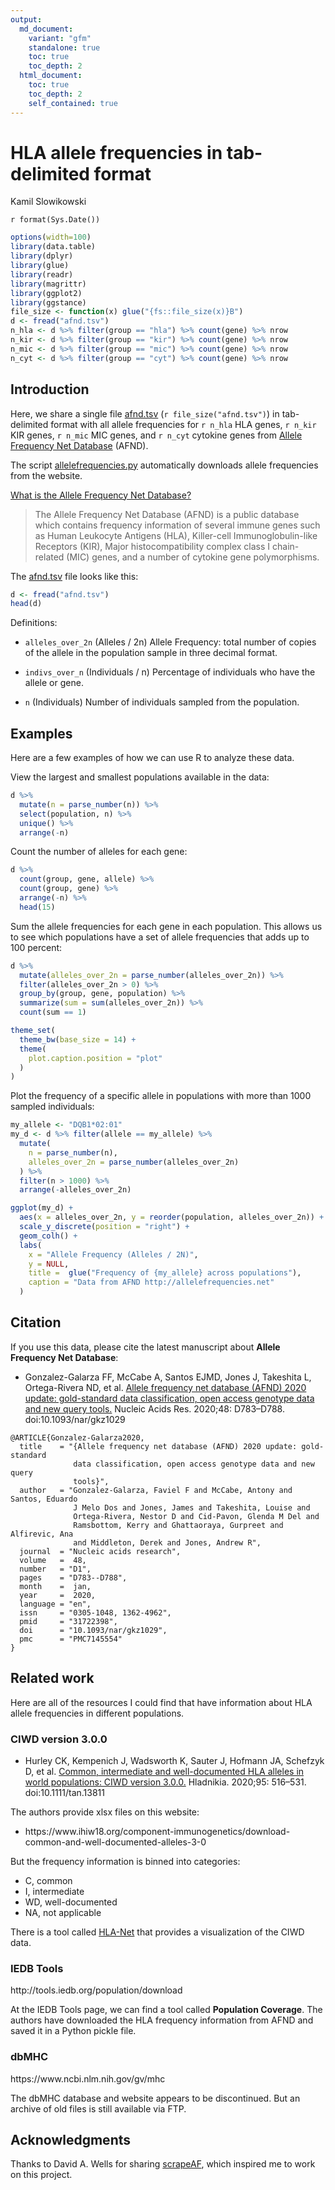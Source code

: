 ```yaml
---
output:
  md_document:
    variant: "gfm"
    standalone: true
    toc: true
    toc_depth: 2
  html_document:
    toc: true
    toc_depth: 2
    self_contained: true
---
```


# HLA allele frequencies in tab-delimited format

Kamil Slowikowski

`r format(Sys.Date())`

```r
options(width=100)
library(data.table)
library(dplyr)
library(glue)
library(readr)
library(magrittr)
library(ggplot2)
library(ggstance)
file_size <- function(x) glue("{fs::file_size(x)}B")
d <- fread("afnd.tsv")
n_hla <- d %>% filter(group == "hla") %>% count(gene) %>% nrow
n_kir <- d %>% filter(group == "kir") %>% count(gene) %>% nrow
n_mic <- d %>% filter(group == "mic") %>% count(gene) %>% nrow
n_cyt <- d %>% filter(group == "cyt") %>% count(gene) %>% nrow
```


## Introduction

Here, we share a single file [afnd.tsv](afnd.tsv) (`r file_size("afnd.tsv")`) in tab-delimited format with all allele frequencies for `r n_hla` HLA genes, `r n_kir` KIR genes, `r n_mic` MIC genes, and `r n_cyt` cytokine genes from [Allele Frequency Net Database](http://allelefrequencies.net) (AFND).

The script [allelefrequencies.py](allelefrequencies.py) automatically downloads allele frequencies from the website.

[What is the Allele Frequency Net Database?](http://www.allelefrequencies.net/faqs.asp)

> The Allele Frequency Net Database (AFND) is a public database which contains
> frequency information of several immune genes such as Human Leukocyte
> Antigens (HLA), Killer-cell Immunoglobulin-like Receptors (KIR), Major
> histocompatibility complex class I chain-related (MIC) genes, and a number of
> cytokine gene polymorphisms.

The [afnd.tsv](afnd.tsv) file looks like this:

```r
d <- fread("afnd.tsv")
head(d)
```

Definitions:

- `alleles_over_2n` (Alleles / 2n)
  Allele Frequency: total number of copies of
  the allele in the population sample in three decimal format.

- `indivs_over_n` (Individuals / n)
  Percentage of individuals who have the allele or gene.

- `n` (Individuals)
  Number of individuals sampled from the population.


## Examples

Here are a few examples of how we can use R to analyze these data.

View the largest and smallest populations available in the data:

```r
d %>%
  mutate(n = parse_number(n)) %>%
  select(population, n) %>%
  unique() %>%
  arrange(-n)
```

Count the number of alleles for each gene:

```r
d %>%
  count(group, gene, allele) %>%
  count(group, gene) %>%
  arrange(-n) %>%
  head(15)
```

Sum the allele frequencies for each gene in each population. This allows us to
see which populations have a set of allele frequencies that adds up to 100
percent:

```r
d %>%
  mutate(alleles_over_2n = parse_number(alleles_over_2n)) %>%
  filter(alleles_over_2n > 0) %>%
  group_by(group, gene, population) %>%
  summarize(sum = sum(alleles_over_2n)) %>%
  count(sum == 1)
```

```r
theme_set(
  theme_bw(base_size = 14) +
  theme(
    plot.caption.position = "plot"
  )  
)
```

Plot the frequency of a specific allele in populations with more than 1000
sampled individuals:

```r

my_allele <- "DQB1*02:01"
my_d <- d %>% filter(allele == my_allele) %>%
  mutate(
    n = parse_number(n),
    alleles_over_2n = parse_number(alleles_over_2n)
  ) %>%
  filter(n > 1000) %>%
  arrange(-alleles_over_2n)

ggplot(my_d) +
  aes(x = alleles_over_2n, y = reorder(population, alleles_over_2n)) +
  scale_y_discrete(position = "right") +
  geom_colh() +
  labs(
    x = "Allele Frequency (Alleles / 2N)",
    y = NULL,
    title =  glue("Frequency of {my_allele} across populations"),
    caption = "Data from AFND http://allelefrequencies.net"
  )
```


## Citation

If you use this data, please cite the latest manuscript about **Allele Frequency
Net Database**:

- Gonzalez-Galarza FF, McCabe A, Santos EJMD, Jones J, Takeshita L,
  Ortega-Rivera ND, et al. [Allele frequency net database (AFND) 2020 update:
  gold-standard data classification, open access genotype data and new query
  tools.](https://pubmed.ncbi.nlm.nih.gov/31722398) Nucleic Acids Res. 2020;48:
  D783–D788. doi:10.1093/nar/gkz1029

```
@ARTICLE{Gonzalez-Galarza2020,
  title    = "{Allele frequency net database (AFND) 2020 update: gold-standard
              data classification, open access genotype data and new query
              tools}",
  author   = "Gonzalez-Galarza, Faviel F and McCabe, Antony and Santos, Eduardo
              J Melo Dos and Jones, James and Takeshita, Louise and
              Ortega-Rivera, Nestor D and Cid-Pavon, Glenda M Del and
              Ramsbottom, Kerry and Ghattaoraya, Gurpreet and Alfirevic, Ana
              and Middleton, Derek and Jones, Andrew R",
  journal  = "Nucleic acids research",
  volume   =  48,
  number   = "D1",
  pages    = "D783--D788",
  month    =  jan,
  year     =  2020,
  language = "en",
  issn     = "0305-1048, 1362-4962",
  pmid     = "31722398",
  doi      = "10.1093/nar/gkz1029",
  pmc      = "PMC7145554"
}
```

## Related work

Here are all of the resources I could find that have information about HLA
allele frequencies in different populations.

### CIWD version 3.0.0

- Hurley CK, Kempenich J, Wadsworth K, Sauter J, Hofmann JA, Schefzyk D, et al.
  [Common, intermediate and well-documented HLA alleles in world populations:
  CIWD version 3.0.0.](https://www.ncbi.nlm.nih.gov/pubmed/31970929) Hladnikia.
  2020;95: 516–531. doi:10.1111/tan.13811

The authors provide xlsx files on this website:

- https://www.ihiw18.org/component-immunogenetics/download-common-and-well-documented-alleles-3-0

But the frequency information is binned into categories:

- C, common
- I, intermediate
- WD, well-documented
- NA, not applicable

There is a tool called [HLA-Net](https://hla-net.eu/tools/cwd-viewer/results/)
that provides a visualization of the CIWD data.

### IEDB Tools

http://tools.iedb.org/population/download

At the IEDB Tools page, we can find a tool called **Population Coverage**. The
authors have downloaded the HLA frequency information from AFND and saved it in
a Python pickle file.

### dbMHC

https://www.ncbi.nlm.nih.gov/gv/mhc

The dbMHC database and website appears to be discontinued. But an archive of
old files is still available via FTP.


## Acknowledgments

Thanks to David A. Wells for sharing [scrapeAF][1], which inspired me to work
on this project.

[1]: https://github.com/DAWells/scrapeAF

